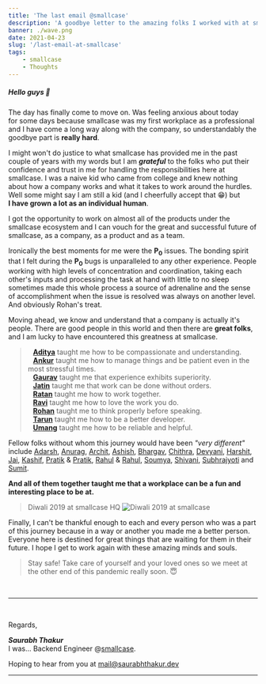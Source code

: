 ```yaml
---
title: 'The last email @smallcase'
description: 'A goodbye letter to the amazing folks I worked with at smallcase'
banner: ./wave.png
date: 2021-04-23
slug: '/last-email-at-smallcase'
tags:
    - smallcase
    - Thoughts
---
```


##### Hello guys 👋

The day has finally come to move on. Was feeling anxious about today for some days because smallcase was my first workplace as a professional and I have come a long way along with the company, so understandably the goodbye part is **really hard**.

I might won't do justice to what smallcase has provided me in the past couple of years with my words but I am **_grateful_** to the folks who put their confidence and trust in me for handling the responsibilities here at smallcase. I was a naive kid who came from college and knew nothing about how a company works and what it takes to work around the hurdles. Well some might say I am still a kid (and I cheerfully accept that 😁) but **I have grown a lot as an individual human**.

I got the opportunity to work on almost all of the products under the smallcase ecosystem and I can vouch for the great and successful future of smallcase, as a company, as a product and as a team.

Ironically the best moments for me were the **P<sub>0</sub>** issues. The bonding spirit that I felt during the **P<sub>0</sub>** bugs is unparalleled to any other experience. People working with high levels of concentration and coordination, taking each other's inputs and processing the task at hand with little to no sleep sometimes made this whole process a source of adrenaline and the sense of accomplishment when the issue is resolved was always on another level. And obviously Rohan's treat.

Moving ahead, we know and understand that a company is actually it's people. There are good people in this world and then there are **great folks**, and I am lucky to have encountered this greatness at smallcase.

> ⠀<a target="_blank" rel="noreferrer" href="https://twitter.com/adintellect">**Aditya**</a> taught me how to be compassionate and understanding.<br/>
> ⠀<a target="_blank" rel="noreferrer" href="https://www.instagram.com/anchored.me_sara">**Ankur**</a> taught me how to manage things and be patient even in the most stressful times.<br/>
> ⠀<a target="_blank" rel="noreferrer" href="https://twitter.com/gaurav5430">**Gaurav**</a> taught me that experience exhibits superiority.<br/>
> ⠀<a target="_blank" rel="noreferrer" href="https://twitter.com/jbhatia001">**Jatin**</a> taught me that work can be done without orders.<br/>
> ⠀<a target="_blank" rel="noreferrer" href="https://twitter.com/ratancs">**Ratan**</a> taught me how to work together.<br/>
> ⠀<a target="_blank" rel="noreferrer" href="https://twitter.com/agrawalravi95">**Ravi**</a> taught me how to love the work you do.<br/>
> ⠀<a target="_blank" rel="noreferrer" href="https://twitter.com/rohang07">**Rohan**</a> taught me to think properly before speaking.<br/>
> ⠀<a target="_blank" rel="noreferrer" href="https://twitter.com/tarunbatra">**Tarun**</a> taught me how to be a better developer.<br/>
> ⠀<a target="_blank" rel="noreferrer" href="https://twitter.com/umangtiwary">**Umang**</a> taught me how to be reliable and helpful.

Fellow folks without whom this journey would have been _"very different"_ include <a target="_blank" rel="noreferrer" href="https://twitter.com/AdarshHatwar">Adarsh</a>, <a target="_blank" rel="noreferrer" href="https://twitter.com/anurag_rai7">Anurag</a>, <a target="_blank" rel="noreferrer" href="https://twitter.com/achie27_">Archit</a>, <a target="_blank" rel="noreferrer" href="https://www.instagram.com/ashish.io">Ashish</a>, <a target="_blank" rel="noreferrer" href="https://twitter.com/brgvvsst">Bhargav</a>, <a target="_blank" rel="noreferrer" href="https://twitter.com/chithra96293564">Chithra</a>, <a target="_blank" rel="noreferrer" href="https://twitter.com/Devyanibhati15">Devyani</a>, <a target="_blank" rel="noreferrer" href="https://twitter.com/exploit_sh">Harshit</a>, <a target="_blank" rel="noreferrer" href="https://twitter.com/_jaikathuria">Jai</a>, <a target="_blank" rel="noreferrer" href="https://twitter.com/kashifmin">Kashif</a>, <a target="_blank" rel="noreferrer" href="https://twitter.com/gizmopratik">Pratik</a> & <a target="_blank" rel="noreferrer" href="https://twitter.com/pGxplorer_">Pratik</a>, <a target="_blank" rel="noreferrer" href="https://twitter.com/budgetmewtwo">Rahul</a> & <a target="_blank" rel="noreferrer" href="https://www.linkedin.com/in/rahul-kumar-3b0717101">Rahul</a>, <a target="_blank" rel="noreferrer" href="https://twitter.com/soum_yeah">Soumya</a>, <a target="_blank" rel="noreferrer" href="https://twitter.com/shivani96512847">Shivani</a>, <a target="_blank" rel="noreferrer" href="https://twitter.com/iamsubhrajyoti">Subhrajyoti</a> and <a target="_blank" rel="noreferrer" href="https://www.instagram.com/sumit6297">Sumit</a>.

**And all of them together taught me that a workplace can be a fun and interesting place to be at.**

> Diwali 2019 at smallcase HQ
![Diwali 2019 at smallcase](./diwali_sc.jpg)

Finally, I can't be thankful enough to each and every person who was a part of this journey because in a way or another you made me a better person. Everyone here is destined for great things that are waiting for them in their future. I hope I get to work again with these amazing minds and souls.

> Stay safe! Take care of yourself and your loved ones so we meet at the other end of this pandemic really soon. 😇

<br/>

---

<br/>

Regards,

**_Saurabh Thakur_** <br/>
I was... Backend Engineer @[smallcase](https://smallcase.com).

Hoping to hear from you at mail@saurabhthakur.dev

---
